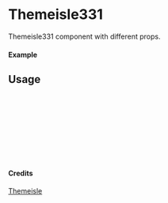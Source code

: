 
<Meta of={Themeisle331} title="Themeisle/Themeisle331" />

# Themeisle331

Themeisle331 component with different props.

#### Example

<Canvas of={Themeisle331.Primary} />

## Usage

```ts
import { Themeisle331 } from "yadl-ui";

const Example = () => {
  return (
      <Themeisle331 />
  );
};

export default Example;
```

#### Credits
[Themeisle](https://themeisle.com/illustrations)
